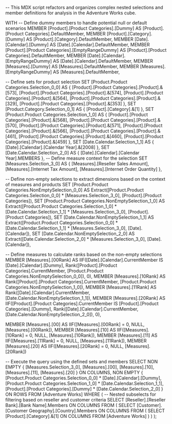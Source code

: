 -- This MDX script refactors and organizes complex nested selections and member definitions for analysis in the Adventure Works cube.

WITH 
  -- Define dummy members to handle potential null or default scenarios
  MEMBER [Product].[Product Categories].[Dummy] AS [Product].[Product Categories].DefaultMember,
  MEMBER [Product].[Category].[Dummy] AS [Product].[Category].DefaultMember,
  MEMBER [Date].[Calendar].[Dummy] AS [Date].[Calendar].DefaultMember,
  MEMBER [Product].[Product Categories].[EmptyRangeDummy] AS [Product].[Product Categories].DefaultMember,
  MEMBER [Date].[Calendar].[EmptyRangeDummy] AS [Date].[Calendar].DefaultMember,
  MEMBER [Measures].[Dummy] AS [Measures].DefaultMember,
  MEMBER [Measures].[EmptyRangeDummy] AS [Measures].DefaultMember,
  
  -- Define sets for product selection
  SET [Product.Product Categories.Selection_0_0] AS {
    [Product].[Product Categories].[Product].&[573],
    [Product].[Product Categories].[Product].&[574],
    [Product].[Product Categories].[Product].&[564],
    [Product].[Product Categories].[Product].&[329],
    [Product].[Product Categories].[Product].&[353]
  },
  SET [Product.Category.Selection_0_1] AS {
    [Product].[Category].&[1]
  },
  SET [Product.Product Categories.Selection_1_0] AS {
    [Product].[Product Categories].[Product].&[568],
    [Product].[Product Categories].[Product].&[570],
    [Product].[Product Categories].[Product].&[571],
    [Product].[Product Categories].[Product].&[566],
    [Product].[Product Categories].[Product].&[461],
    [Product].[Product Categories].[Product].&[460],
    [Product].[Product Categories].[Product].&[459]
  },
  SET [Date.Calendar.Selection_1_1] AS {
    [Date].[Calendar].[Calendar Year].&[2008]
  },
  SET [Date.Calendar.Selection_2_0] AS {
    [Date].[Calendar].[Calendar Year].MEMBERS
  },
  -- Define measure context for the selection
  SET [Measures.Selection_3_0] AS {
    [Measures].[Reseller Sales Amount],
    [Measures].[Internet Tax Amount],
    [Measures].[Internet Order Quantity]
  },
  
  -- Define non-empty selections to extract dimensions based on the context of measures and products
  SET [Product.Product Categories.NonEmptySelection_0_0] AS Extract([Product.Product Categories.Selection_0_0] * [Measures.Selection_3_0], [Product].[Product Categories]),
  SET [Product.Product Categories.NonEmptySelection_1_0] AS Extract([Product.Product Categories.Selection_1_0] * [Date.Calendar.Selection_1_1] * [Measures.Selection_3_0], [Product].[Product Categories]),
  SET [Date.Calendar.NonEmptySelection_1_1] AS Extract([Product.Product Categories.Selection_0_0] * [Date.Calendar.Selection_1_1] * [Measures.Selection_3_0], [Date].[Calendar]),
  SET [Date.Calendar.NonEmptySelection_2_0] AS Extract([Date.Calendar.Selection_2_0] * [Measures.Selection_3_0], [Date].[Calendar]),

  -- Define measures to calculate ranks based on the non-empty selections
  MEMBER [Measures].[00Rank] AS IIF([Date].[Calendar].CurrentMember IS [Date].[Calendar].[Dummy], Rank([Product].[Product Categories].CurrentMember, [Product.Product Categories.NonEmptySelection_0_0]), 0),
  MEMBER [Measures].[10Rank] AS Rank([Product].[Product Categories].CurrentMember, [Product.Product Categories.NonEmptySelection_1_0]),
  MEMBER [Measures].[11Rank] AS Rank([Date].[Calendar].CurrentMember, [Date.Calendar.NonEmptySelection_1_1]),
  MEMBER [Measures].[20Rank] AS IIF([Product].[Product Categories].CurrentMember IS [Product].[Product Categories].[Dummy], Rank([Date].[Calendar].CurrentMember, [Date.Calendar.NonEmptySelection_2_0]), 0),
  
  MEMBER [Measures].[00] AS IIF([Measures].[00Rank] = 0, NULL, [Measures].[00Rank]),
  MEMBER [Measures].[10] AS IIF([Measures].[10Rank] = 0, NULL, [Measures].[10Rank]),
  MEMBER [Measures].[11] AS IIF([Measures].[11Rank] = 0, NULL, [Measures].[11Rank]),
  MEMBER [Measures].[20] AS IIF([Measures].[20Rank] = 0, NULL, [Measures].[20Rank])

-- Execute the query using the defined sets and members
SELECT 
  NON EMPTY {
    [Measures.Selection_3_0],
    [Measures].[00],
    [Measures].[10],
    [Measures].[11],
    [Measures].[20]
  } ON COLUMNS,
  NON EMPTY {
    [Product.Product Categories.Selection_0_0] * [Date].[Calendar].[Dummy],
    [Product.Product Categories.Selection_1_0] * [Date.Calendar.Selection_1_1],
    [Product].[Product Categories].[Dummy] * [Date.Calendar.Selection_2_0]
  } ON ROWS
FROM [Adventure Works]
WHERE (
  -- Nested subselects for filtering based on reseller and customer criteria
  SELECT [Reseller].[Reseller Bank].[Bank Name].Members ON COLUMNS
  FROM (
    SELECT [Customer].[Customer Geography].[Country].Members ON COLUMNS
    FROM (
      SELECT [Product].[Category].&[1] ON COLUMNS
      FROM [Adventure Works]
    )
  )
);
